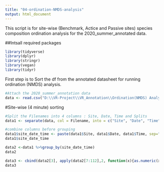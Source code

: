 ```yaml
---
title: "04-ordination-NMDS-analysis"
output: html_document
---
```


This script is for site-wise (Benchmark, Actice and Passive sites) species composition ordination analysis for the 2020_summer_annotated data.


##Intsall required packages

```r
library(tidyverse)
library(dplyr)
library(stringr)
library(vegan)
library(tidyr)

```

First step is to Sort the df from the annotated datasheet for running ordination (NMDS) analysis.

```r

#Attach the 2020_summer_annotation data 
data <- read.csv("D:\\VR-Project\\VR_Annotation\\Ordination(NMDS) Analysis\\acoustics-westernGhats\\data\\2020_Summer_annotation_AR_ver_01.csv")


```


#Site-wise (4 minute) sorting 

```r
#Split the Filenames into 4 columns : Site, Date, Time and Splits   
data1 <- separate(data, col = Filename, into = c("Site", "Date", "Time", "Splits"), sep = "_")

#combine columns before grouping
data1$site_date_time <- paste(data1$Site, data1$Date, data1$Time, sep="_")
data1$site_date_time

```

```r
data2 <-data1 %>%group_by(site_date_time)
data2

```

```r
data3 <- cbind(data2[3], apply(data2[7:112],2, function(x){as.numeric(x>0)}))
data3
```




```r


```


